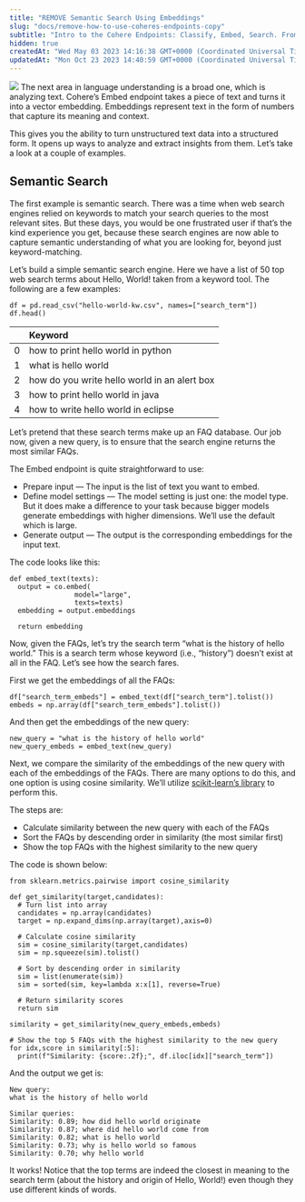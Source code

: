```yaml
---
title: "REMOVE Semantic Search Using Embeddings"
slug: "docs/remove-how-to-use-coheres-endpoints-copy"
subtitle: "Intro to the Cohere Endpoints: Classify, Embed, Search. From https://txt.cohere.com/hello-world-p2/"
hidden: true
createdAt: "Wed May 03 2023 14:16:38 GMT+0000 (Coordinated Universal Time)"
updatedAt: "Mon Oct 23 2023 14:40:59 GMT+0000 (Coordinated Universal Time)"
---
```

![](../../../assets/images/0d1dd7c-image.png)
The next area in language understanding is a broad one, which is analyzing text. Cohere’s Embed endpoint takes a piece of text and turns it into a vector embedding. Embeddings represent text in the form of numbers that capture its meaning and context.

This gives you the ability to turn unstructured text data into a structured form. It opens up ways to analyze and extract insights from them. Let’s take a look at a couple of examples.

## Semantic Search

The first example is semantic search. There was a time when web search engines relied on keywords to match your search queries to the most relevant sites. But these days, you would be one frustrated user if that’s the kind experience you get, because these search engines are now able to capture semantic understanding of what you are looking for, beyond just keyword-matching.

Let’s build a simple semantic search engine. Here we have a list of 50 top web search terms about Hello, World! taken from a keyword tool. The following are a few examples:

```
df = pd.read_csv("hello-world-kw.csv", names=["search_term"])
df.head()
```

|    | Keyword                                      |
| :- | :------------------------------------------- |
| 0  | how to print hello world in python           |
| 1  | what is hello world                          |
| 2  | how do you write hello world in an alert box |
| 3  | how to print hello world in java             |
| 4  | how to write hello world in eclipse          |

Let’s pretend that these search terms make up an FAQ database. Our job now, given a new query, is to ensure that the search engine returns the most similar FAQs.

The Embed endpoint is quite straightforward to use:

- Prepare input — The input is the list of text you want to embed.
- Define model settings — The model setting is just one: the model type. But it does make a difference to your task because bigger models generate embeddings with higher dimensions. We’ll use the default which is large.
- Generate output — The output is the corresponding embeddings for the input text.

The code looks like this:

```
def embed_text(texts):
  output = co.embed(
                model="large",
                texts=texts)
  embedding = output.embeddings

  return embedding
```

Now, given the FAQs, let’s try the search term “what is the history of hello world.” This is a search term whose keyword (i.e., “history”) doesn’t exist at all in the FAQ. Let’s see how the search fares.

First we get the embeddings of all the FAQs:

```
df["search_term_embeds"] = embed_text(df["search_term"].tolist())
embeds = np.array(df["search_term_embeds"].tolist())
```

And then get the embeddings of the new query:

```
new_query = "what is the history of hello world"
new_query_embeds = embed_text(new_query)
```

Next, we compare the similarity of the embeddings of the new query with each of the embeddings of the FAQs. There are many options to do this, and one option is using cosine similarity. We’ll utilize [scikit-learn’s library](https://scikit-learn.org/stable/modules/generated/sklearn.metrics.pairwise.cosine_similarity.html?ref=txt.cohere.com) to perform this.

The steps are:

- Calculate similarity between the new query with each of the FAQs
- Sort the FAQs by descending order in similarity (the most similar first)
- Show the top FAQs with the highest similarity to the new query

The code is shown below:

```
from sklearn.metrics.pairwise import cosine_similarity

def get_similarity(target,candidates):
  # Turn list into array
  candidates = np.array(candidates)
  target = np.expand_dims(np.array(target),axis=0)

  # Calculate cosine similarity
  sim = cosine_similarity(target,candidates)
  sim = np.squeeze(sim).tolist()

  # Sort by descending order in similarity
  sim = list(enumerate(sim))
  sim = sorted(sim, key=lambda x:x[1], reverse=True)

  # Return similarity scores
  return sim

similarity = get_similarity(new_query_embeds,embeds)

# Show the top 5 FAQs with the highest similarity to the new query
for idx,score in similarity[:5]:
  print(f"Similarity: {score:.2f};", df.iloc[idx]["search_term"])
```

And the output we get is:

```
New query:
what is the history of hello world 

Similar queries:
Similarity: 0.89; how did hello world originate
Similarity: 0.87; where did hello world come from
Similarity: 0.82; what is hello world
Similarity: 0.73; why is hello world so famous
Similarity: 0.70; why hello world
```

It works! Notice that the top terms are indeed the closest in meaning to the search term (about the history and origin of Hello, World!) even though they use different kinds of words.
